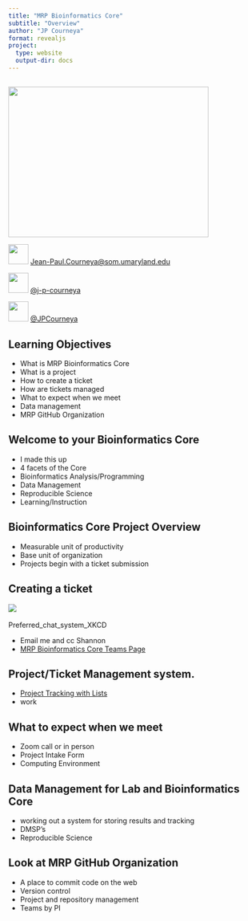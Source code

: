 ```yaml
---
title: "MRP Bioinformatics Core"
subtitle: "Overview"
author: "JP Courneya"
format: revealjs
project:
  type: website
  output-dir: docs
---
```


## {background-color="black" background-image="https://i.imgur.com/ImgSiCh.png"}

## {background-color="white"}

![](https://i.imgur.com/zvvYl4s.jpg){width=400 height=300}

![](https://i.imgur.com/HztmPlV.png){width=40 height=40} [Jean-Paul.Courneya@som.umaryland.edu](Jean-Paul.Courneya@som.umaryland.edu)

![](https://github.com/gauravghongde/social-icons/blob/master/PNG/Black/Github_black.png?raw=true){width=40 height=40} [@j-p-courneya](https://github.com/j-p-courneya)

![](https://github.com/gauravghongde/social-icons/blob/master/PNG/Black/Twitter_black.png?raw=true){width=40 height=40} [@JPCourneya](https://twitter.com/JPCourneya)

## Learning Objectives 

- What is MRP Bioinformatics Core
- What is a project
- How to create a ticket 
- How are tickets managed
- What to expect when we meet
- Data management
- MRP GitHub Organization

## Welcome to your Bioinformatics Core

- I made this up 
- 4 facets of the Core
- Bioinformatics Analysis/Programming
- Data Management
- Reproducible Science
- Learning/Instruction

## Bioinformatics Core Project Overview

- Measurable unit of productivity
- Base unit of organization
- Projects begin with a ticket submission

## Creating a ticket

![](https://imgs.xkcd.com/comics/preferred_chat_system.png)
<img data-src="https://imgs.xkcd.com/comics/preferred_chat_system.png" class="r-stretch quarto-figure-center"><p class="caption">Preferred_chat_system_XKCD</p>

- Email me and cc Shannon
- [MRP Bioinformatics Core Teams Page](https://teams.microsoft.com/l/team/19%3aUgZl_XDki7k3heBOXQQ8qAOx9kSnvpmNkypgQg4O5fs1%40thread.tacv2/conversations?groupId=7115bdb3-2f26-455d-b124-39736ae2280e&tenantId=717009a6-20de-461a-8894-0312a395cac9)

## Project/Ticket Management system.

- [Project Tracking with Lists](https://somumaryland-my.sharepoint.com/:l:/g/personal/jean-paul_courneya_som_umaryland_edu/FIJFgWm1SfJCnP1ydGGz61UBXrutIkYSG-CHGr71CxEQsA?e=6Vv3WL)
- work

## What to expect when we meet

- Zoom call or in person
- Project Intake Form 
- Computing Environment

## Data Management for Lab and Bioinformatics Core

- working out a system for storing results and tracking
- DMSP's
- Reproducible Science

## Look at MRP GitHub Organization

- A place to commit code on the web
- Version control
- Project and repository management
- Teams by PI